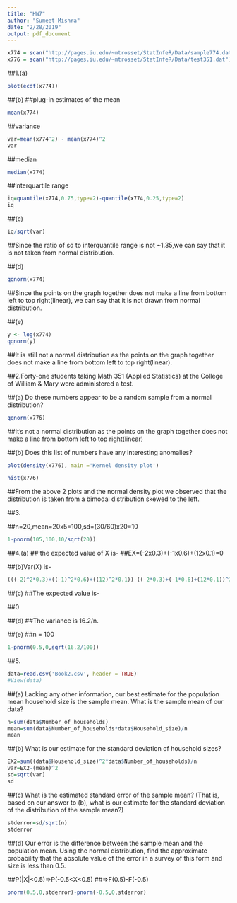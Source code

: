 ```yaml
---
title: "HW7"
author: "Sumeet Mishra"
date: "2/28/2019"
output: pdf_document
---
```


```r
x774 = scan("http://pages.iu.edu/~mtrosset/StatInfeR/Data/sample774.dat")
x776 = scan("http://pages.iu.edu/~mtrosset/StatInfeR/Data/test351.dat")
```

##1.(a)

```r
plot(ecdf(x774))
```

##(b)
##plug-in estimates of the mean 

```r
mean(x774)
```

##variance

```r
var=mean(x774^2) - mean(x774)^2
var
```

##median 

```r
median(x774)
```

##interquartile range

```r
iq=quantile(x774,0.75,type=2)-quantile(x774,0.25,type=2)
iq
```

##(c) 


```r
iq/sqrt(var)
```

##Since the ratio of sd to interquantile range is not ~1.35,we can say that it is not taken from normal distribution. 


##(d) 

```r
qqnorm(x774)
```

##Since the points on the graph together does not make a line from bottom left to top right(linear), we can say that it is not drawn from normal distribution.

##(e) 

```r
y <- log(x774)
qqnorm(y)
```

##It is still not a normal distribution as the points on the graph together does not make a line from bottom left to top right(linear).

##2.Forty-one students taking Math 351 (Applied Statistics) at the College of William & Mary were administered a test.

##(a) Do these numbers appear to be a random sample from a normal distribution?

```r
qqnorm(x776)
```

##It's not a normal distribution as the points on the graph together does not make a line from bottom left to top right(linear)

##(b) Does this list of numbers have any interesting anomalies?

```r
plot(density(x776), main ='Kernel density plot')

hist(x776)
```

##From the above 2 plots and the normal density plot we observed that the distribution is taken from a bimodal distribution skewed to the left. 


##3.

##n=20,mean=20x5=100,sd=(30/60)x20=10

```r
1-pnorm(105,100,10/sqrt(20))
```

##4.(a)
## the expected value of X is-
##EX=(-2x0.3)+(-1x0.6)+(12x0.1)=0

##(b)Var(X) is-

```r
(((-2)^2*0.3)+((-1)^2*0.6)+((12)^2*0.1))-((-2*0.3)+(-1*0.6)+(12*0.1))^2
```

##(c)
##The expected value is-

##0

##(d)
##The variance is 16.2/n.

##(e)
##n = 100 

```r
1-pnorm(0.5,0,sqrt(16.2/100))
```

##5.

```r
data=read.csv('Book2.csv', header = TRUE)
#View(data)
```

##(a) Lacking any other information, our best estimate for the population mean household size is the sample mean. What is the sample mean of our data?

```r
n=sum(data$Number_of_households)
mean=sum(data$Number_of_households*data$Household_size)/n
mean
```

##(b) What is our estimate for the standard deviation of household sizes?

```r
EX2=sum((data$Household_size)^2*data$Number_of_households)/n
var=EX2-(mean)^2
sd=sqrt(var)
sd
```

##(c) What is the estimated standard error of the sample mean? (That is, based on our answer to (b), what is our estimate for the standard deviation of the distribution of the sample mean?)

```r
stderror=sd/sqrt(n)
stderror
```

##(d) Our error is the difference between the sample mean and the population mean. Using the normal distribution, find the approximate probability that the absolute value of the error in a survey of this form and size is less than 0.5.
   
##P(|X|<0.5)=>P(-0.5<X<0.5)
##=>F(0.5)-F(-0.5)
```r
pnorm(0.5,0,stderror)-pnorm(-0.5,0,stderror)
```















